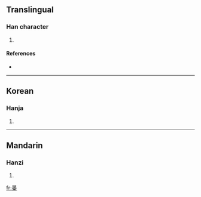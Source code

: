 ==Translingual==

===Han character===
{{Han char|rn=72|rad=日|as=13|sn=17|four=|canj=日山山十 (AUUJ)}}

# {{defn|Han|sort=日13}}

====References====
* {{Han ref|kx=0500.330|dkj=14201|hdz=21539.050|uh=66D3|ud=26323}}

----

==Korean==

===Hanja===
{{ko-hanja|hangeul=포|eumhun=|rv=po|mr=p'o|y=pho}}

# {{defn|Korean}}

----

==Mandarin==

===Hanzi===
{{cmn-hanzi|pin=[[bào]] ([[bao4]])|wg=pao<sup>4</sup>}}

# {{defn|Mandarin}}

[[fr:曓]]